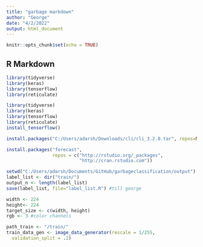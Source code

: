 ```yaml
---
title: "garbage markdown"
author: "George"
date: "4/2/2022"
output: html_document
---
```


```r
knitr::opts_chunk$set(echo = TRUE)

```

## R Markdown
```r
library(tidyverse)
library(keras)
library(tensorflow)
library(reticulate)
```

```r

library(tidyverse)
library(keras)
library(tensorflow)
library(reticulate)
install_tensorflow()
```

```r
install.packages("C:/Users/adarsh/Downloads/cli/cli_3.2.0.tar", repos=NULL, type="source")
```


```r
install.packages("forecast",
                 repos = c("http://rstudio.org/_packages",
                           "http://cran.rstudio.com"))
```
```r

setwd("C:/Users/adarsh/Documents/GitHub/garbageclassification/output")
label_list <- dir("train/")
output_n <- length(label_list)
save(label_list, file="label_list.R") #till george
```

```r
width <- 224
height<- 224
target_size <- c(width, height)
rgb <- 3 #color channels
```

```r

path_train <- "/train/"
train_data_gen <- image_data_generator(rescale = 1/255, 
  validation_split = .2)
```


```r

```

